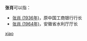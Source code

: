 '''张肖'''可以指：
* [[张肖_(1936年)|张肖 (1936年)]]，原中国工商银行行长
* [[张肖_(1964年)|张肖 (1964年)]]，安徽省水利厅厅长

{{disambig}}

[[Category:二字张姓人名消歧义|xiao]]